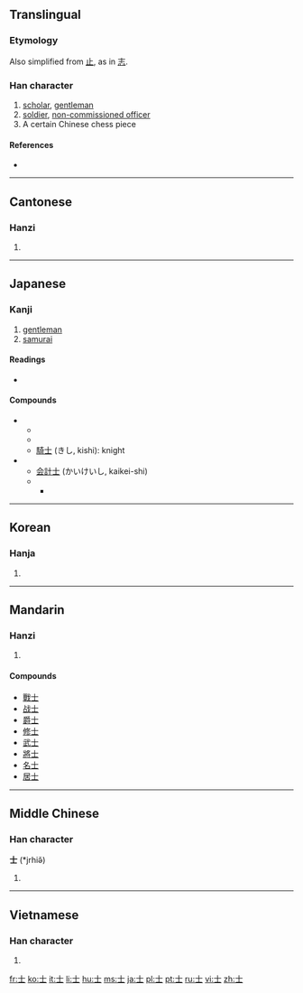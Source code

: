{{also|土}}
==Translingual==
{{stroke order|strokes=3}}
{{stroke order|type=animate}}

===Etymology===
Also simplified from [[止]], as in [[志]].

{{Han etyl}}

===Han character===
{{Han char|rn=33|rad=士|as=00|sn=3|four=4010<sub>0</sub>|canj=十一 (JM)|ids=⿱[[十]][[一]]}}

# [[scholar]], [[gentleman]]
# [[soldier]], [[non-commissioned officer]]
# A certain Chinese chess piece

====References====
* {{Han ref|kx=0242.380|dkj=05638|dj=0482.380|hdz=10416.010|uh=58EB|ud=22763|bh=A468|bd=42088}}

----

==Cantonese==

===Hanzi===
{{yue-hanzi|jyut=|y=si6}}

# {{defn|lang=yue|sort=士00}}

----

==Japanese==

===Kanji===
{{ja-kanji|grade=4|rs=士00}}

# [[gentleman]]
# [[samurai]]

====Readings====
* {{ja-readings|on=[[し]] (shi), [[じ]] (ji)|kun=[[さむらい]] (samurai), [[つかさ]] (tsukasa)}}

====Compounds====
* {{sense|samurai}}
** {{term|武士||samurai|tr=[[bushi]]|lang=ja|sc=Jpan}}
** {{term|戦士||[[soldier]], [[warrior]]|tr=[[せんし]], [[senshi]]|lang=ja|sc=Jpan}}
** [[騎士]] (きし, kishi): knight
* {{sense|person who has a good social background}}
** [[会計士]] (かいけいし, kaikei-shi)
** {{term|博士||doctor (degree)|tr=hakase|lang=ja|sc=Jpan}}
*** {{term|博士論文||doctoral thesis|tr=hakase ronbun|lang=ja|sc=Jpan}}

----

==Korean==

===Hanja===
{{ko-hanja|hangeul=사|rv=sa|mr=sa}}

# {{defn|lang=ko|sort=士00}}

----

==Mandarin==

===Hanzi===
{{cmn-hanzi|pin=[[shì]] ([[shi4]])|wg=shih<sup>4</sup>}}

# {{defn|lang=cmn|sort=士00}}

====Compounds====
* [[戰士]]
* [[战士]]
* [[爵士]]
* [[修士]]
* [[武士]]
* [[將士]]
* [[名士]]
* [[居士]]

----

==Middle Chinese==

===Han character===
'''士''' (*jrhiə̌)<!--asterisk indicates that this character appears more than four times in the Tang Dynasty corpus of literature-->

# {{defn|lang=zhx-mid|sort=士00}}

----

==Vietnamese==

===Han character===
{{vi-hantu|[[sĩ]], [[sãi]], [[sõi]], [[sỡi]]|rs=士00}}

# {{defn|lang=vi|sort=士00}}

[[fr:士]]
[[ko:士]]
[[it:士]]
[[li:士]]
[[hu:士]]
[[ms:士]]
[[ja:士]]
[[pl:士]]
[[pt:士]]
[[ru:士]]
[[vi:士]]
[[zh:士]]